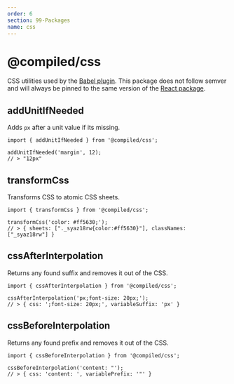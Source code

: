 ```yaml
---
order: 6
section: 99-Packages
name: css
---
```


# @compiled/css

CSS utilities used by the [Babel plugin](/pkg-babel-plugin).
This package does not follow semver and will always be pinned to the same version of the [React package](/pkg-react).

## addUnitIfNeeded

Adds `px` after a unit value if its missing.

```tsx
import { addUnitIfNeeded } from '@compiled/css';

addUnitIfNeeded('margin', 12);
// > "12px"
```

## transformCss

Transforms CSS to atomic CSS sheets.

```tsx
import { transformCss } from '@compiled/css';

transformCss('color: #ff5630;');
// > { sheets: ["._syaz18rw{color:#ff5630}"], classNames: ["_syaz18rw"] }
```

## cssAfterInterpolation

Returns any found suffix and removes it out of the CSS.

```tsx
import { cssAfterInterpolation } from '@compiled/css';

cssAfterInterpolation('px;font-size: 20px;');
// > { css: ';font-size: 20px;', variableSuffix: 'px' }
```

## cssBeforeInterpolation

Returns any found prefix and removes it out of the CSS.

```tsx
import { cssBeforeInterpolation } from '@compiled/css';

cssBeforeInterpolation('content: "');
// > { css: 'content: ', variablePrefix: '"' }
```
